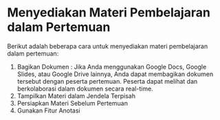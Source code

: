 # Menyediakan Materi Pembelajaran dalam Pertemuan

Berikut adalah beberapa cara untuk menyediakan materi pembelajaran dalam pertemuan:

1. Bagikan Dokumen : Jika Anda menggunakan Google Docs, Google Slides, atau Google Drive lainnya, Anda dapat membagikan dokumen tersebut dengan peserta pertemuan. Peserta dapat melihat dan berkolaborasi dalam dokumen secara real-time.
2. Tampilkan Materi dalam Jendela Terpisah
3. Persiapkan Materi Sebelum Pertemuan
4. Gunakan Fitur Anotasi

